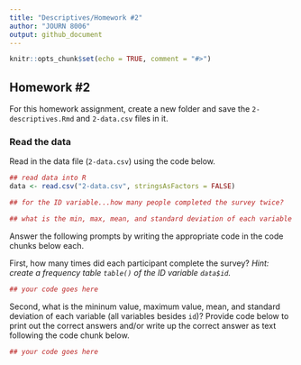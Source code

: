 ```yaml
---
title: "Descriptives/Homework #2"
author: "JOURN 8006"
output: github_document
---
```


```r
knitr::opts_chunk$set(echo = TRUE, comment = "#>")
```

## Homework \#2

For this homework assignment, create a new folder and save the `2-descriptives.Rmd` and `2-data.csv` files in it.

### Read the data

Read in the data file (`2-data.csv`) using the code below.

```r
## read data into R
data <- read.csv("2-data.csv", stringsAsFactors = FALSE)

## for the ID variable...how many people completed the survey twice?

## what is the min, max, mean, and standard deviation of each variable
```

Answer the following prompts by writing the appropriate code in the code chunks below each.

First, how many times did each participant complete the survey? *Hint: create a frequency table `table()` of the ID variable `data$id`.*

```r
## your code goes here

```

Second, what is the mininum value, maximum value, mean, and standard deviation of each variable (all variables besides `id`)? Provide code below to print out the correct answers and/or write up the correct answer as text following the code chunk below.

```r
## your code goes here

```

